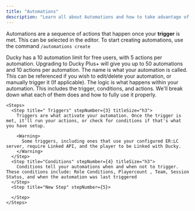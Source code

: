 ```yaml
---
title: "Automations"
description: "Learn all about Automations and how to take advantage of them using Ducky."
---
```


Automations are a sequence of actions that happen once your **trigger** is met. This can be selected in the editor. To start creating automations, use the command `/automations create`

<Danger>
  Ducky has a 10 automation limit for free users, with 5 actions per automation. Upgrading to Ducky Plus+ will give you up to 50 automations and 10 actions per automation.
</Danger>

<Steps>
  <Step title="Adding a Name" titleSize="h2">
    The name is what your automation is called. This can be referenced if you wish to edit/delete your automation, or manually trigger it (If applicable).
  </Step>
  <Step title="Logic" titleSize="h2">
    The logic is what happens within your automation. This includes the trigger, conditions, and actions. We'll break down what each of them does and how to fully use it properly.

    <Steps>
      <Step title=" Triggers" stepNumber={3} titleSize="h3">
        Triggers are what activate your automation. Once the trigger is met, it'll run your actions, or check for conditions if that's what you have setup. 

        <Warning>
          Some triggers, including ones that use your configured ER:LC server, require Linked API, and the player to be Linked with Ducky.
        </Warning>
      </Step>
      <Step title="Conditions" stepNumber={4} titleSize="h3">
        Conditions tell your automations when and when not to trigger. These conditions include: Role Conditions, Playercount , Team, Session Status, and when the automation was last triggered
      </Step>
      <Step title="New Step" stepNumber={5}>
        
      </Step>
    </Steps>
  </Step>
</Steps>